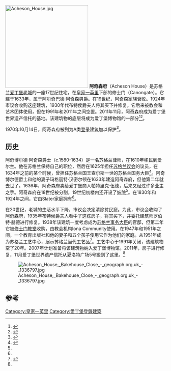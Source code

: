 [[File:Acheson_House.jpg|260px]]
'''阿奇森府'''（Acheson House）是苏格兰[[爱丁堡老城|爱丁堡老城]]的一座17世纪住宅，在[[皇家一英里|皇家一英里]]下部的修士门（Canongate）。它建于1633年，属于阿尔奇巴德·阿奇森男爵。在19世纪，阿奇森家族衰败。1924年市议会收购这座建筑，1930年代布特侯爵夫人将其买下并修复。它后来被教会和艺术团体使用，但在1991年和2011年之间空置。2011年11月，阿奇森府成为爱丁堡世界遗产信托的基地。该建筑物的底层将成为爱丁堡博物馆的一部分<ref name=ehwt>{{cite web |url=http://www.ewht.org.uk/news/223/102/EWH-moves-to-Acheson-House |title=EWH moves to Acheson House |publisher=Edinburgh World Heritage Trust |date=2011-11-24 |access-date=2011-12-14 |archive-url=https://web.archive.org/web/20111130225024/http://www.ewht.org.uk/news/223/102/EWH-moves-to-Acheson-House |archive-date=2011-11-30 |dead-url=yes }}</ref><ref name=ehwthist>{{cite web |url=http://www.ewht.org.uk/news/219/102/Acheson-House-History |title=Acheson House History |publisher=Edinburgh World Heritage Trust |date=2011-11-24 |access-date=2011-12-14 |archive-url=https://web.archive.org/web/20111222084820/http://www.ewht.org.uk/news/219/102/Acheson-House-History |archive-date=2011-12-22 |dead-url=yes }}</ref>。

1970年10月14日，阿奇森府被列为A类[[登录建筑|登录建筑]]加以保护<ref name=lbr>{{cite web |url=http://hsewsf.sedsh.gov.uk/hslive/hsstart?P_HBNUM=28446 |title=Acheson House, Listed Building Report |publisher=Historic Scotland |accessdate=2011-12-14 |archive-date=2019-07-13 |archive-url=https://web.archive.org/web/20190713084631/http://portal.historicenvironment.scot/designation/LB28446 |dead-url=no }}</ref>。

==历史==
阿奇博尔德·阿奇森爵士（c.1580-1634）是一名苏格兰律师，在1610年移民到爱尔兰。他在苏格兰保持自己的职位，然后在1625年担任[[苏格兰议会|苏格兰议会]]的议员，在1634年之前的某个时候，曾担任苏格兰国王查尔斯一世的苏格兰国务大臣<ref>{{cite web |url=http://thepeerage.com/p12105.htm#i121043 |title=Sir Archibald Acheson, 1st Bt. |work=thepeerage.com |accessdate=2011-12-14}}</ref>。阿奇博尔德爵士和他的妻子玛格丽特·汉密尔顿在1633年建造阿奇森府，但他第二年就去世了。1636年，阿奇森府卖给爱丁堡商人帕特里克·伍德，后来又经过许多业主之手。阿奇森府在18世纪被分割，19世纪初楼内还开设了[[妓院|妓院]]<ref name=lbr/>。在1830年和1924年之间，它由Slater家庭拥有<ref name=ehwthist/>。

在20世纪，老城的生活水平下降，市议会决定清除贫民窟。为此，市议会收购了阿奇森府，1935年布特侯爵夫人看中了这栋房子，将其买下，并委托建筑师罗伯特·赫德进行修复。1938年该建筑一度考虑成为[[苏格兰事务大臣|苏格兰事务大臣]]的官邸，但第二年它被[[修士门教堂|修士门教堂]]收购，由教会机构Iona Community使用。在1947年和1951年之间，一个教育出版社和他的妻子和五个孩子使用它作为他们的家庭。从1951年成为苏格兰工艺中心，展示苏格兰当代工艺品<ref>{{cite web |url=http://www.makers.org.uk/acheson |title=Campaign to revive The Scottish Craft Centre |publisher=makers.org.uk |accessdate=2011-12-14 |archive-url=https://web.archive.org/web/20120501093236/http://www.makers.org.uk/acheson |archive-date=2012-05-01 |dead-url=yes }}</ref>。工艺中心于1991年关闭，该建筑物空了20年。2007年计划准备将该建筑物纳入爱丁堡博物馆。2011年，房子进行修复，11月爱丁堡世界遗产信托从夏洛特广场5号搬到了这里。<ref name=ehwt/>

[[File:Acheson_House,_Bakehouse_Close_-_geograph.org.uk_-_1336797.jpg|thumb]]

==参考==
{{reflist}}{{coord|55.9512|-3.1791|display=inline,title}}

[[Category:皇家一英里|Category:皇家一英里]]
[[Category:愛丁堡登錄建築|Category:愛丁堡登錄建築]]